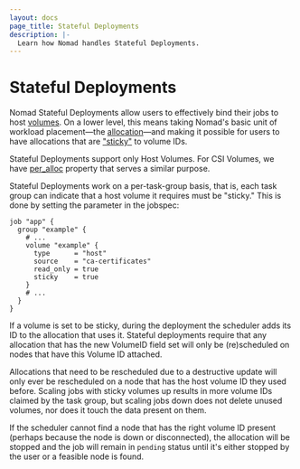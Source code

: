 ```yaml
---
layout: docs
page_title: Stateful Deployments
description: |-
  Learn how Nomad handles Stateful Deployments.
---
```


# Stateful Deployments

Nomad Stateful Deployments allow users to effectively bind their jobs to host
[volumes]. On a lower level, this means taking Nomad's basic unit of workload
placement—the [allocation]—and making it possible for users to have allocations
that are ["sticky"] to volume IDs.

<Note>
Stateful Deployments support only Host Volumes. For CSI Volumes, we have <a
href="/nomad/docs/job-specification/volume#per_alloc">per_alloc</a> property
that serves a similar purpose.
</Note>

Stateful Deployments work on a per-task-group basis, that is, each task group
can indicate that a host volume it requires must be "sticky." This is done by
setting the parameter in the jobspec:

```hcl
job "app" {
  group "example" {
    # ...
    volume "example" {
      type      = "host"
      source    = "ca-certificates"
      read_only = true
      sticky    = true
    }
    # ...
  }
}
```

If a volume is set to be sticky, during the deployment the scheduler adds its
ID to the allocation that uses it. Stateful deployments require that any
allocation that has the new VolumeID field set will only be (re)scheduled on
nodes that have this Volume ID attached.

Allocations that need to be rescheduled due to a destructive update will only
ever be rescheduled on a node that has the host volume ID they used before.
Scaling jobs with sticky volumes up results in more volume IDs claimed by the
task group, but scaling jobs down does not delete unused volumes, nor does it
touch the data present on them.

If the scheduler cannot find a node that has the right volume ID present
(perhaps because the node is down or disconnected), the allocation will be
stopped and the job will remain in `pending` status until it's either stopped
by the user or a feasible node is found.

[allocation]: /nomad/docs/glossary#allocation
["sticky"]: /nomad/docs/job-specification/volume#sticky
[volumes]: /nomad/docs/other-specifications/volume
